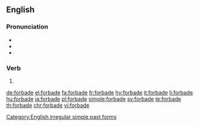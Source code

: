 ==English==

===Pronunciation===
* {{IPA|/fə(ɹ)ˈbæd/|/fə(ɹ)ˈbeɪd/|lang=en}}
* {{audio|en-us-forbade.ogg|Audio (US)|lang=en}}
* {{rhymes|eɪd|lang=en}}

===Verb===
{{head|en}}
# {{en-simple past of|forbid}}

[[Category:English irregular simple past forms]]

[[de:forbade]]
[[el:forbade]]
[[fa:forbade]]
[[fr:forbade]]
[[hy:forbade]]
[[it:forbade]]
[[li:forbade]]
[[hu:forbade]]
[[ja:forbade]]
[[pl:forbade]]
[[simple:forbade]]
[[sv:forbade]]
[[te:forbade]]
[[th:forbade]]
[[chr:forbade]]
[[vi:forbade]]